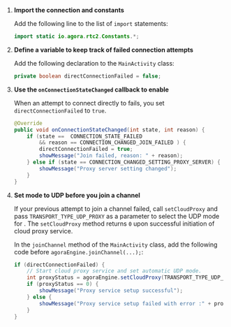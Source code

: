 <PlatformWrapper platform="android">

1. **Import the connection and <Vg k="CP"/> constants**

    Add the following line to the list of `import` statements:

    ``` java
    import static io.agora.rtc2.Constants.*;
    ```

1. **Define a variable to keep track of failed connection attempts** 

    Add the following declaration to the `MainActivity` class:

    ``` java
    private boolean directConnectionFailed = false;
    ```

1. **Use the `onConnectionStateChanged` callback to enable <Vg k="CP"/>**

    When an attempt to connect directly to <Vg k="AGORA_BACKEND" /> fails, you set `directConnectionFailed` to `true`. 

    ``` java
    @Override
    public void onConnectionStateChanged(int state, int reason) {
        if (state ==  CONNECTION_STATE_FAILED
            && reason == CONNECTION_CHANGED_JOIN_FAILED ) {
            directConnectionFailed = true;
            showMessage("Join failed, reason: " + reason);
        } else if (state == CONNECTION_CHANGED_SETTING_PROXY_SERVER) {
            showMessage("Proxy server setting changed");
        }
    }
    ```

1.  **Set <Vg k="CP"/> mode to UDP before you join a channel**

    If your previous attempt to join a channel failed, call `setCloudProxy` and pass `TRANSPORT_TYPE_UDP_PROXY` as a parameter to select the UDP mode for <Vg k="CP"/>. The `setCloudProxy` method returns `0` upon successful initiation of cloud proxy service.

    In the `joinChannel` method of the `MainActivity` class, add the following code before `agoraEngine.joinChannel(...);`:

    ``` java
    if (directConnectionFailed) {
        // Start cloud proxy service and set automatic UDP mode.
        int proxyStatus = agoraEngine.setCloudProxy(TRANSPORT_TYPE_UDP_PROXY);
        if (proxyStatus == 0) {
            showMessage("Proxy service setup successful");
        } else {
            showMessage("Proxy service setup failed with error :" + proxyStatus);
        }
    }
    ```

</PlatformWrapper>
